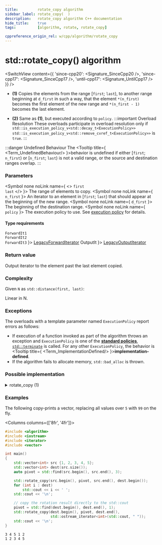 ```yaml
---
title:         rotate_copy algorithm
sidebar_label: rotate_copy(  )
description:   rotate_copy algorithm C++ documentation
hide_title:    true
tags:          [algorithm, rotate, rotate_copy]

cppreference_origin_rel: w/cpp/algorithm/rotate_copy
---
```



<!-- Terms -->


<!----------------- Codes ---------------------->


# std::rotate_copy() algorithm

<SwitchView content={{
  'since-cpp20': <Signature_SinceCpp20 />,
  'since-cpp17': <Signature_SinceCpp17 />,
  'until-cpp17': <Signature_UntilCpp17 />
}} />

- **(1)** Copies the elements from the range [`first`; `last`), to another range beginning at `d_first` in such a way, that the element `*(n_first)` becomes the first element of the new range and `*(n_first - 1)` becomes the last element.

- **(2)** Same as **(1)**, but executed according to `policy`.
	:::important Overload Resolution
	These overloads participate in overload resolution only if
	<Until v='cpp20'> <code>std::is_execution_policy_v&lt;std::decay_t&lt;ExecutionPolicy&gt;&gt;</code> </Until> <Since v='cpp20'> <code>std::is_execution_policy_v&lt;std::remove_cvref_t&lt;ExecutionPolicy&gt;&gt;</code> </Since> is <code>true</code>.
	:::

:::danger Undefined Behaviour
The <Tooltip title={ <Term_UndefinedBehaviour/> }>behavior is undefined</Tooltip> if either [`first`; `n_first`) or [`n_first`; `last`) is not a valid range, or the source and destination ranges overlap.
:::

### Parameters

<SymbolTable>

  <Symbol none noLink name={ <> <code>first</code> <br/> <code>last</code> </> }>
    The range of elements to copy.
  </Symbol>
  <Symbol none noLink name={ <code>n_first</code> }>
	  An iterator to an element in [`first`; `last`) that should appear at the beginning of the new range.
  </Symbol>
  <Symbol none noLink name={ <code>d_first</code> }>
    The beginning of the destination range.
  </Symbol>
  <Symbol none noLink name={ <code>policy</code> }>
    The execution policy to use. See <a href="#">execution policy</a> for details.
  </Symbol>

</SymbolTable>

#### Type requirements

<SymbolTable>
  <Symbol none noLink name={ <> <code>ForwardIt1</code> <br/> <code>ForwardIt2</code> <br/> <code>ForwardIt3</code> </> }>
    <a href="/docs/named_req/LegacyForwardIterator">LegacyForwardIterator</a>
  </Symbol>
  <Symbol none noLink name={ <code>OutputIt</code> }>
    <a href="/docs/named_req/LegacyOutputIterator">LegacyOutputIterator</a>
  </Symbol>
</SymbolTable>

### Return value

Output iterator to the element past the last element copied.

### Complexity

Given `N` as `std::distance(first, last)`:

Linear in N.

### Exceptions

The overloads with a template parameter named `ExecutionPolicy` report errors as follows:
- If execution of a function invoked as part of the algorithm throws an exception and `ExecutionPolicy` is one of the [**standard policies**](#), [`std::terminate`](#) is called.
	For any other `ExecutionPolicy`, the behavior is <Tooltip title={ <Term_ImplementationDefined/> }>**implementation-defined**</Tooltip>.
- If the algorithm fails to allocate memory, `std::bad_alloc` is thrown.

### Possible implementation

<details>
<summary>rotate_copy (1)</summary>

```cpp
template<class ForwardIt, class OutputIt>
constexpr // since C++20
OutputIt rotate_copy(ForwardIt first, ForwardIt n_first,
                     ForwardIt last, OutputIt d_first)
{
    d_first = std::copy(n_first, last, d_first);
    return std::copy(first, n_first, d_first);
}
```

</details>

### Examples

The following copy-prints a vector, replacing all values over `5` with `99` on the fly.

<Columns columns={['8fr', '4fr']}>
<div>

```cpp title='Main.cpp' showLineNumbers
#include <algorithm>
#include <iostream>
#include <iterator>
#include <vector>

int main()
{
    std::vector<int> src {1, 2, 3, 4, 5};
    std::vector<int> dest(src.size());
    auto pivot = std::find(src.begin(), src.end(), 3);

    std::rotate_copy(src.begin(), pivot, src.end(), dest.begin());
    for (int i : dest)
        std::cout << i << ' ';
    std::cout << '\n';

    // copy the rotation result directly to the std::cout
    pivot = std::find(dest.begin(), dest.end(), 1);
    std::rotate_copy(dest.begin(), pivot, dest.end(),
                     std::ostream_iterator<int>(std::cout, " "));
    std::cout << '\n';
}
```

</div>
<div>

```plaintext title="Output"
3 4 5 1 2
1 2 3 4 5
```

</div>
</Columns>
